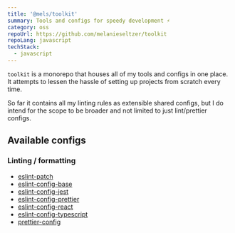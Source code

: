 ```yaml
---
title: '@mels/toolkit'
summary: Tools and configs for speedy development ⚡️
category: oss
repoUrl: https://github.com/melanieseltzer/toolkit
repoLang: javascript
techStack:
  - javascript
---
```


`toolkit` is a monorepo that houses all of my tools and configs in one place. It attempts to lessen the hassle of setting up projects from scratch every time.

So far it contains all my linting rules as extensible shared configs, but I do intend for the scope to be broader and not limited to just lint/prettier configs.

## Available configs

### Linting / formatting

- [eslint-patch](https://github.com/melanieseltzer/toolkit/tree/main/packages/eslint-patch#readme)
- [eslint-config-base](https://github.com/melanieseltzer/toolkit/tree/main/packages/eslint-config-base#readme)
- [eslint-config-jest](https://github.com/melanieseltzer/toolkit/tree/main/packages/eslint-config-jest#readme)
- [eslint-config-prettier](https://github.com/melanieseltzer/toolkit/tree/main/packages/eslint-config-prettier#readme)
- [eslint-config-react](https://github.com/melanieseltzer/toolkit/tree/main/packages/eslint-config-react#readme)
- [eslint-config-typescript](https://github.com/melanieseltzer/toolkit/tree/main/packages/eslint-config-typescript#readme)
- [prettier-config](https://github.com/melanieseltzer/toolkit/tree/main/packages/prettier-config#readme)

